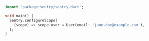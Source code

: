 ```dart
import 'package:sentry/sentry.dart';

void main() {
  Sentry.configureScope(
    (scope) => scope.user = User(email: 'jane.doe@example.com'),
  );
}
```

